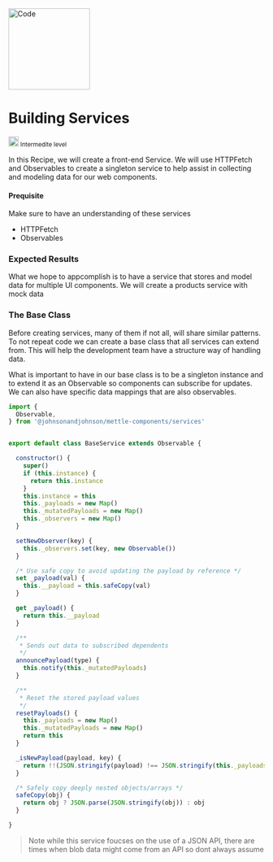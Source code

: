 


<Meta title="Welcome/Recipes/Building Services" />

<div className="recipe">
  <img src={Code} alt="Code" height="160" />
  <div classNamw="flex-col">
    <h1 className="heading">Building Services</h1>
    <small className="flex"> <img src={IntermediteLevel} alt="Intermedite Level" height="20" /> Intermedite level</small>
    <p>In this Recipe, we will create a front-end Service.
      We will use HTTPFetch and Observables to create a singleton service to help assist
      in collecting and modeling data for our web components.
    </p>
  </div>
</div>



#### Prequisite

Make sure to have an understanding of these services
- HTTPFetch
- Observables

### Expected Results

What we hope to appcomplish is to have a service that stores and model data for multiple
UI components. We will create a products service with mock data


### The Base Class

Before creating services, many of them if not all, will share similar patterns.
To not repeat code we can create a base class that all services can extend from.
This will help the development team have a structure way of handling data.

What is important to have in our base class is to be a singleton instance
and to extend it as an Observable so components can subscribe for updates.
We can also have specific data mappings that are also observables.

```js
import {
  Observable,
} from '@johnsonandjohnson/mettle-components/services'


export default class BaseService extends Observable {

  constructor() {
    super()
    if (this.instance) {
      return this.instance
    }
    this.instance = this
    this._payloads = new Map()
    this._mutatedPayloads = new Map()
    this._observers = new Map()
  }

  setNewObserver(key) {
    this._observers.set(key, new Observable())
  }

  /* Use safe copy to avoid updating the payload by reference */
  set _payload(val) {
    this.__payload = this.safeCopy(val)
  }

  get _payload() {
    return this.__payload
  }

  /**
   * Sends out data to subscribed dependents
   */
  announcePayload(type) {
    this.notify(this._mutatedPayloads)
  }

  /**
   * Reset the stored payload values
   */
  resetPayloads() {
    this._payloads = new Map()
    this._mutatedPayloads = new Map()
    return this
  }

  _isNewPayload(payload, key) {
    return !!(JSON.stringify(payload) !== JSON.stringify(this._payloads.get(key)))
  }

  /* Safely copy deeply nested objects/arrays */
  safeCopy(obj) {
    return obj ? JSON.parse(JSON.stringify(obj)) : obj
  }

}
```

> Note while this service foucses on the use of a JSON API,
there are times when blob data might come from an API so dont always assume
